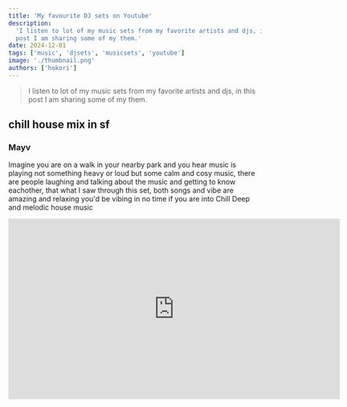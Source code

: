 ```yaml
---
title: 'My favourite DJ sets on Youtube'
description:
  'I listen to lot of my music sets from my favorite artists and djs, in this
  post I am sharing some of my them.'
date: 2024-12-01
tags: ['music', 'djsets', 'musicsets', 'youtube']
image: './thumbnail.png'
authors: ['hokori']
---
```


> I listen to lot of my music sets from my favorite artists and djs, in this post I am sharing some of my them.

## chill house mix in sf

### Mayv

Imagine you are on a walk in your nearby park and you hear music is playing not something heavy or loud but some calm and cosy music, there are people laughing and talking about the music and getting to know eachother, that what I saw through this set, both songs and vibe are amazing and relaxing you'd be vibing in no time if you are into Chill Deep and melodic house music

<iframe
  width="660"
  height="360"
  src="https://www.youtube.com/embed/xi2UFGfMW9w"
  frameborder="0"
  allow="accelerometer; autoplay; encrypted-media; gyroscope; picture-in-picture"
  allowfullscreen
  className="my-6 w-full"
/>

## Bollywood Sunset Set at Lake Pichola (Udaipur)

### DJ NYK

This is the set that introduced me to this genre of music and made me see that something like this is possible, before this I didn't knew that we can take all the equipments and have a DJ SET at some place where no one would be expecting, I have been listening him for years I can't count and he's amazing as always! He created whole series out of it too!

<iframe
  width="660"
  height="360"
  src="https://www.youtube.com/embed/Pq0snLxtKFk"
  frameborder="0"
  allow="accelerometer; autoplay; encrypted-media; gyroscope; picture-in-picture"
  allowfullscreen
  className="my-6 w-full"
/>

## Deep House Forest Mix

### Durante

I found this set just recently, Durante is someone I know from AnjunaDeep Releases and his music is something that I come back to again and again. I found this set coincidently when I wanted something to listen to im Background, and I was playing it loud. Both my brother and mom enjoyed the set alot and they were both vibing the whole time.

<iframe
  width="660"
  height="360"
  src="https://www.youtube.com/embed/Vh246_Mgk7o"
  frameborder="0"
  allow="accelerometer; autoplay; encrypted-media; gyroscope; picture-in-picture"
  allowfullscreen
  className="my-6 w-full"
/>

## Boiler Room: London

### Fred Again...

There was a time I was listening to this set almost everyday, there is something about this set, the energy the music. This was my introduction to Fred Again... I guess that's the case for so many people. And after this his collaborations with Skrillex (who I'm really big fan of) made me realise that this dude is special and unique in his own way! There were so many unreleased songs which he released from time to time after but this whole set was special.... definitely....

<iframe
  width="660"
  height="360"
  src="https://www.youtube.com/embed/c0-hvjV2A5Y"
  frameborder="0"
  allow="accelerometer; autoplay; encrypted-media; gyroscope; picture-in-picture"
  allowfullscreen
  className="my-6 w-full"
/>

## Live at Anjunadeep Open Air: Prague

### Ben Böhmer

Ben Böhmer is someone I found when I was exploring the Melodic House genre. This particular set isn't just visually chill but showcases his sound. Which is Unique in it's own way. This whole for me is his best songs, although yes there are other sets from him I like but my memory of when I heard this set makes it special for me!

<iframe
  width="660"
  height="360"
  src="https://www.youtube.com/embed/b9kThoLdDc8"
  frameborder="0"
  allow="accelerometer; autoplay; encrypted-media; gyroscope; picture-in-picture"
  allowfullscreen
  className="my-6 w-full"
/>

## LIVE @ SZIGET 2024

### Martin Garrix

There are so many sets of Martin Garrix that I've listened to but somehow this set is the one that I come back to again and again since it was released. This set has so many mashups and I've listened to this set enough that even when I'm listening to the original songs somehow I think the mashup part will come but yeah that's how much I've listened to this set.

<iframe
  width="660"
  height="360"
  src="https://www.youtube.com/embed/U3shhh922Oo"
  frameborder="0"
  allow="accelerometer; autoplay; encrypted-media; gyroscope; picture-in-picture"
  allowfullscreen
  className="my-6 w-full"
/>
